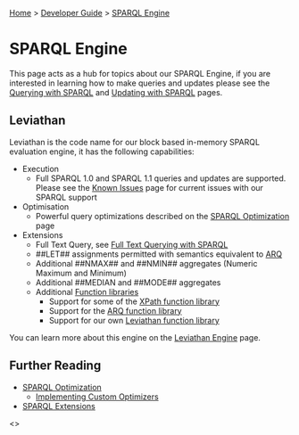 [[Home]] > [[Developer Guide]] > [[DeveloperGuide/SPARQL Engine|SPARQL Engine]]

= SPARQL Engine =

This page acts as a hub for topics about our SPARQL Engine, if you are interested in learning how to make queries and updates please see the [[UserGuide/Querying with SPARQL|Querying with SPARQL]] and [[UserGuide/Updating with SPARQL|Updating with SPARQL]] pages.

== Leviathan ==

Leviathan is the code name for our block based in-memory SPARQL evaluation engine, it has the following capabilities:

* Execution
** Full SPARQL 1.0 and SPARQL 1.1 queries and updates are supported. Please see the [[http://www.dotnetrdf.org/content.asp?pageID=Known%20Issues|Known Issues]] page for current issues with our SPARQL support
* Optimisation
** Powerful query optimizations described on the [[DeveloperGuide/SPARQL/SPARQL Optimization|SPARQL Optimization]] page
* Extensions
** Full Text Query, see [[UserGuide/Full Text Querying with SPARQL|Full Text Querying with SPARQL]]
** ##LET## assignments permitted with semantics equivalent to [[http://jena.apache.org/documentation/query/index.html|ARQ]]
** Additional ##NMAX## and ##NMIN## aggregates (Numeric Maximum and Minimum)
** Additional ##MEDIAN and ##MODE## aggregates
** Additional [[DeveloperGuide/SPARQL/Function Libraries|Function libraries]]
*** Support for some of the [[DeveloperGuide/SPARQL/XPath Functions|XPath function library]]
*** Support for the [[http://jena.apache.org/documentation/query/library-function.html|ARQ function library]]
*** Support for our own [[DeveloperGuide/SPARQL/Leviathan Functions|Leviathan function library]]

You can learn more about this engine on the [[DeveloperGuide/SPARQL/Leviathan Engine|Leviathan Engine]] page.

== Further Reading ==

* [[DeveloperGuide/SPARQL/SPARQL Optimization|SPARQL Optimization]]
** [[DeveloperGuide/SPARQL/Implementing Custom Optimizers|Implementing Custom Optimizers]]
* [[DeveloperGuide/SPARQL/SPARQL Extensions|SPARQL Extensions]]

<<toc DeveloperGuide/SPARQL/>>